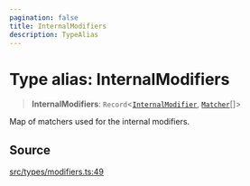 ```yaml
---
pagination: false
title: InternalModifiers
description: TypeAlias
---
```


# Type alias: InternalModifiers

> **InternalModifiers**: `Record`\<[`InternalModifier`](/api/latest/enumerations/InternalModifier.mdx), [`Matcher`](/api/latest/type-aliases/Matcher.mdx)[]\>

Map of matchers used for the internal modifiers.

## Source

[src/types/modifiers.ts:49](https://github.com/gpbl/react-day-picker/blob/575f9be39/src/types/modifiers.ts#L49)
